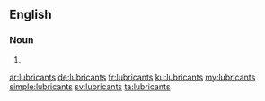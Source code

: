 ==English==

===Noun===
{{head|en|noun plural form}}

# {{plural of|lubricant|lang=en}}

[[ar:lubricants]]
[[de:lubricants]]
[[fr:lubricants]]
[[ku:lubricants]]
[[my:lubricants]]
[[simple:lubricants]]
[[sv:lubricants]]
[[ta:lubricants]]